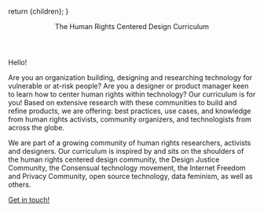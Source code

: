 
  return <MDXProvider components={uac().components}>{children}</MDXProvider>;
}

[comment]: # "↓↓↓ Editable ↓↓↓"

<Header>The Human Rights Centered Design Curriculum</Header>

<Diagram />

<Introduction>
Hello!

Are you an organization building, designing and researching technology for vulnerable or at-risk people? Are you a designer or product manager keen to learn how to center human rights within technology? Our curriculum is for you! Based on extensive research with these communities to build and refine products, we are offering: best practices, use cases, and knowledge from human rights activists, community organizers, and technologists from across the globe.

We are part of a growing community of human rights researchers, activists and designers. Our curriculum is inspired by and sits on the shoulders of the human rights centered design community, the Design Justice Community, the Consensual technology movement, the Internet Freedom and Privacy Community, open source technology, data feminism, as well as others.

[Get in touch!](mailto:secure.ux@gmail.com)

</Introduction>
